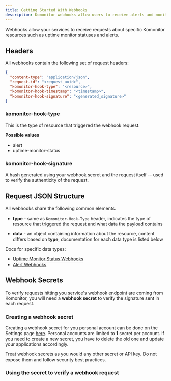 ```yaml
---
title: Getting Started With Webhooks
description: Komonitor webhooks allow users to receive alerts and monitor status updates via a webhook endpoint.
---
```


Webhooks allow your services to receive requests about specific Komonitor resources such as uptime monitor statuses and alerts.

## Headers

All webhooks contain the following set of request headers:

```json
{
  "content-type": "application/json",
  "request-id": "<request_uuid>",
  "komonitor-hook-type": "<resource>",
  "komonitor-hook-timestamp": "<timestamp>",
  "komonitor-hook-signature": "<generated_signature>"
}
```

### komonitor-hook-type

This is the type of resource that triggered the webhook request.

**Possible values**

- alert
- uptime-monitor-status

### komonitor-hook-signature

A hash generated using your webhook secret and the request itself -- used to verify the authenticity of the request.

## Request JSON Structure

All webhooks share the following common elements.

- **type** - same as `Komonitor-Hook-Type` header, indicates the type of resource that triggered the request and what data the payload contains

- **data** - an object containing information about the resource, content differs based on **type**, documentation for each data type is listed below

Docs for specific data types:

- [Uptime Monitor Status Webhooks](/docs/webhooks/uptime-monitor-status)
- [Alert Webhooks](/docs/webhooks/alert)

## Webhook Secrets

To verify requests hitting you service's webhook endpoint are coming from Komonitor, you will need a **webhook secret** to verify the signature sent in each request.

### Creating a webhook secret

Creating a webhook secret for you personal account can be done on the Settings page [here](/app/settings).
Personal accounts are limited to **1** secret per account. If you need to create a new secret, you have to delete the old one and
update your applications accordingly.

Treat webhook secrets as you would any other secret or API key. Do not expose them and follow security best practices.

### Using the secret to verify a webhook request
